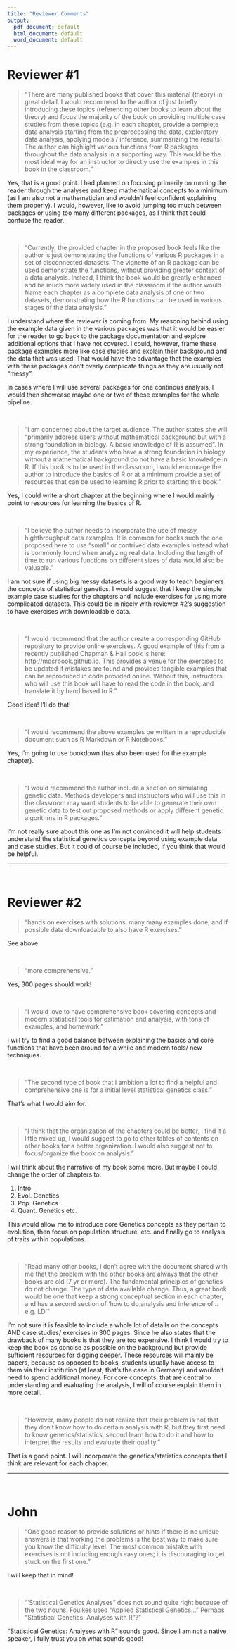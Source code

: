 ```yaml
---
title: "Reviewer Comments"
output:
  pdf_document: default
  html_document: default
  word_document: default
---
```


# Reviewer #1

> "There are many published books that cover this material (theory) in great
detail. I would recommend to the author of just briefly introducing these
topics (referencing other books to learn about the theory) and focus the
majority of the book on providing multiple case studies from these topics
(e.g. in each chapter, provide a complete data analysis starting from the
preprocessing the data, exploratory data analysis, applying models /
inference, summarizing the results). The author can highlight various
functions from R packages throughout the data analysis in a supporting
way. This would be the most ideal way for an instructor to directly use the
examples in this book in the classroom."

Yes, that is a good point. I had planned on focusing primarily on running the reader through the analyses and keep mathematical concepts to a minimum (as I am also not a mathematician and wouldn't feel confident explaining them properly). I would, however, like to avoid jumping too much between packages or using too many different packages, as I think that could confuse the reader. 

<br>

> "Currently, the provided chapter in the proposed book feels like the author
is just demonstrating the functions of various R packages in a set of
disconnected datasets. The vignette of an R package can be used
demonstrate the functions, without providing greater context of a data
analysis. Instead, I think the book would be greatly enhanced and be
much more widely used in the classroom if the author would frame each
chapter as a complete data analysis of one or two datasets, demonstrating
how the R functions can be used in various stages of the data analysis."

I understand where the reviewer is coming from. My reasoning behind using the example data given in the various packages was that it would be easier for the reader to go back to the package documentation and explore additional options that I have not covered. I could, however, frame these package examples more like case studies and explain their background and the data that was used. That would have the advantage that the examples with these packages don't overly complicate things as they are usually not "messy".

In cases where I will use several packages for one continous analysis, I would then showcase maybe one or two of these examples for the whole pipeline.

<br>

> "I am concerned about the target audience. The author states she will
“primarily address users without mathematical background but with a
strong foundation in biology. A basic knowledge of R is assumed”. In my
experience, the students who have a strong foundation in biology without
a mathematical background do not have a basic knowledge in R. If this
book is to be used in the classroom, I would encourage the author to
introduce the basics of R or at a minimum provide a set of resources that
can be used to learning R prior to starting this book."

Yes, I could write a short chapter at the beginning where I would mainly point to resources for learning the basics of R.

<br>

> "I believe the author needs to incorporate the use of messy, highthroughput
data examples. It is common for books such the one proposed
here to use “small” or contrived data examples instead what is commonly
found when analyzing real data. Including the length of time to run various
functions on different sizes of data would also be valuable."

I am not sure if using big messy datasets is a good way to teach beginners the concepts of statistical genetics. I would suggest that I keep the simple example case studies for the chapters and include exercises for using more complicated datasets. This could tie in nicely with reviewer #2's suggestion to have exercises with downloadable data.

<br>

> "I would recommend that the author create a corresponding GitHub
repository to provide online exercises. A good example of this from a
recently published Chapman & Hall book is here: http://mdsrbook.github.io.
This provides a venue for the exercises to be updated if
mistakes are found and provides tangible examples that can be
reproduced in code provided online. Without this, instructors who will use
this book will have to read the code in the book, and translate it by hand
based to R."

Good idea! I'll do that!

<br>

> "I would recommend the above examples be written in a reproducible
document such as R Markdown or R Notebooks."

Yes, I'm going to use bookdown (has also been used for the example chapter).

<br>

> "I would recommend the author include a section on simulating genetic
data. Methods developers and instructors who will use this in the
classroom may want students to be able to generate their own genetic
data to test out proposed methods or apply different genetic algorithms in
R packages."

I'm not really sure about this one as I'm not convinced it will help students understand the statistical genetics concepts beyond using example data and case studies. But it could of course be included, if you think that would be helpful.

---

<br>

# Reviewer #2

> "hands on exercises with solutions, many many examples done, and if possible data downloadable to also have R exercises."

See above.

<br>

> "more comprehensive."

Yes, 300 pages should work!

<br>

> "I would love to have comprehensive book covering concepts and modern statistical tools for
estimation and analysis, with tons of examples, and homework."

I will try to find a good balance between explaining the basics and core functions that have been around for a while and modern tools/ new techniques.

<br>

> "The second type of book that I ambition a lot to
find a helpful and comprehensive one is for a initial level statistical genetics class."

That's what I would aim for.

<br>

> "I think that the organization of the chapters could be better, I find it a little mixed up, I would
suggest to go to other tables of contents on other books for a better organization.
I would also suggest not to focus/organize the book on analysis."

I will think about the narrative of my book some more. But maybe I could change the order of chapters to:

1. Intro
2. Evol. Genetics
3. Pop. Genetics
4. Quant. Genetics
etc.

This would allow me to introduce core Genetics concepts as they pertain to evolution, then focus on population structure, etc. and finally go to analysis of traits within populations.

<br>

> "Read many other books, I don’t agree with the document shared with me that the problem with
the other books are always that the other books are old (7 yr or more). The fundamental
principles of genetics do not change. The type of data available change. Thus, a great book
would be one that keep a strong conceptual section in each chapter, and has a second section of
‘how to do analysis and inference of… e.g. LD’"

I'm not sure it is feasible to include a whole lot of details on the concepts AND case studies/ exercises in 300 pages. Since he also states that the drawback of many books is that they are too expensive. I think I would try to keep the book as concise as possible on the background but provide sufficient resources for digging deeper. These resources will mainly be papers, because as opposed to books, students usually have access to them via their institution (at least, that's the case in Germany) and wouldn't need to spend additional money. For core concepts, that are central to understanding and evaluating the analysis, I will of course explain them in more detail.

<br>

> "However, many people do not realize that their problem is not that they don’t know how to
do certain analysis with R, but they first need to know genetics/statistics, second learn how to do
it and how to interpret the results and evaluate their quality."

That is a good point. I will incorporate the genetics/statistics concepts that I think are relevant for each chapter.

---

<br>

# John

> "One good reason to provide solutions or hints if there is no unique answers is that working the problems is the best way to make sure you know the difficulty level. The most common mistake with exercises is not including enough easy ones; it is discouraging to get stuck on the first one."

I will keep that in mind!

<br>

> "'Statistical Genetics Analyses" does not sound quite right because of the two nouns. Foulkes used "Applied Statistical Genetics..." Perhaps "Statistical Genetics: Analyses with R"?"

"Statistical Genetics: Analyses with R" sounds good. Since I am not a native speaker, I fully trust you on what sounds good!
